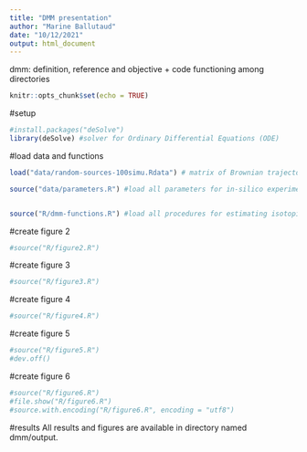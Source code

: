 ```yaml
---
title: "DMM presentation"
author: "Marine Ballutaud"
date: "10/12/2021"
output: html_document
---
```

dmm: definition, reference and objective
+ code functioning among directories 
```r
knitr::opts_chunk$set(echo = TRUE)
```

#setup
```r
#install.packages("deSolve")
library(deSolve) #solver for Ordinary Differential Equations (ODE)
```

#load data and functions
```r
load("data/random-sources-100simu.Rdata") # matrix of Brownian trajectories - see script product-brownian-sources.R to produce them

source("data/parameters.R") #load all parameters for in-silico experiment, case study and layout of graphics


source("R/dmm-functions.R") #load all procedures for estimating isotopic values and food source proportions
```



#create figure 2
```r
#source("R/figure2.R")
```

#create figure 3
```r
#source("R/figure3.R")
```

#create figure 4
```r
#source("R/figure4.R")
```

#create figure 5
```r
#source("R/figure5.R")
#dev.off()
```

#create figure 6
```r
#source("R/figure6.R")
#file.show("R/figure6.R")
#source.with.encoding("R/figure6.R", encoding = "utf8")

```


#results
All results and figures are available in directory named dmm/output.

